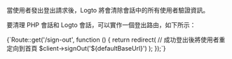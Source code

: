

當使用者發出登出請求後，Logto 將會清除會話中的所有使用者驗證資訊。

要清理 PHP 會話和 Logto 會話，可以實作一個登出路由，如下所示：

<CodeBlock language="php">
  {`Route::get('/sign-out', function () {
  return redirect(
    // 成功登出後將使用者重定向到首頁
    $client->signOut('${defaultBaseUrl}')
  );
});`}
</CodeBlock>

<ImplementSignOutRouteNotice />
